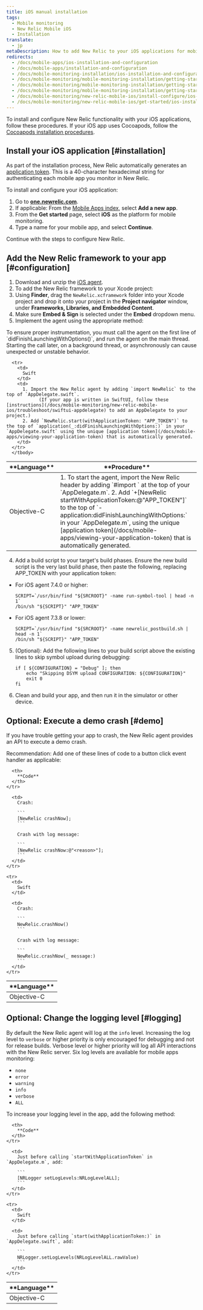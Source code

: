 ```yaml
---
title: iOS manual installation
tags:
  - Mobile monitoring
  - New Relic Mobile iOS
  - Installation
translate:
  - jp
metaDescription: How to add New Relic to your iOS applications for mobile monitoring.
redirects:
  - /docs/mobile-apps/ios-installation-and-configuration
  - /docs/mobile-apps/installation-and-configuration
  - /docs/mobile-monitoring-installation/ios-installation-and-configuration
  - /docs/mobile-monitoring/mobile-monitoring-installation/getting-started/ios-installation-and
  - /docs/mobile-monitoring/mobile-monitoring-installation/getting-started/ios-installation-and-configuration
  - /docs/mobile-monitoring/mobile-monitoring-installation/getting-started/ios-installation-configuration
  - /docs/mobile-monitoring/new-relic-mobile-ios/install-configure/ios-installation-configuration
  - /docs/mobile-monitoring/new-relic-mobile-ios/get-started/ios-installation-configuration 
---
```


To install and configure New Relic functionality with your iOS applications, follow these procedures. If your iOS app uses Cocoapods, follow the [Cocoapods installation procedures](/docs/mobile-monitoring-installation/cocoapods-installation-and-configuration).

## Install your iOS application [#installation]

As part of the installation process, New Relic automatically generates an [application token](/docs/mobile-apps/viewing-your-application-token). This is a 40-character hexadecimal string for authenticating each mobile app you monitor in New Relic.

To install and configure your iOS application:

1. Go to **[one.newrelic.com](https://one.newrelic.com/all-capabilities)**.
2. If applicable: From the [Mobile Apps index](/docs/mobile-apps/mobile-apps-menu), select <Icon name="fe-plus-circle"/>
   **Add a new app**.
3. From the **Get started** page, select **iOS** as the platform for mobile monitoring.
4. Type a name for your mobile app, and select **Continue**.

Continue with the steps to configure New Relic.

## Add the New Relic framework to your app [#configuration]

1. Download and unzip the [iOS agent](/docs/release-notes/mobile-release-notes/ios-agent-release-notes).
2. To add the New Relic framework to your Xcode project: 
  1. Using **Finder**, drag the `NewRelic.xcframework` folder into your Xcode project and drop it onto your project in the **Project navigator** window, under **Frameworks, Libraries, and Embedded Content**. 
  2. Make sure **Embed & Sign** is selected under the **Embed** dropdown menu.
3. Implement the agent using the appropriate method:

  <Callout variant="important">
    To ensure proper instrumentation, you must call the agent on the first line of `didFinishLaunchingWithOptions()`, and run the agent on the main thread. Starting the call later, on a background thread, or asynchronously can cause unexpected or unstable behavior.
  </Callout>

  <table>
    <thead>
      <tr>
        <th style={{ width: "150px" }}>
          **Language**
        </th>
        <th>
          **Procedure**
        </th>
      </tr>
    </thead>
      <tbody>
      <tr>
        <td>
          Objective-C
        </td>
        <td>
          1. To start the agent, import the New Relic header by adding `#import <NewRelic/NewRelic.h>` at the top of your `AppDelegate.m`.
          2. Add `+[NewRelic startWithApplicationToken:@"APP_TOKEN"]` to the top of `-application:didFinishLaunchingWithOptions:` in your `AppDelegate.m`, using the unique [application token](/docs/mobile-apps/viewing-your-application-token) that is automatically generated. 
        </td>
      </tr>

      <tr>
        <td>
          Swift
        </td>
        <td>
          1. Import the New Relic agent by adding `import NewRelic` to the top of `AppDelegate.swift`.
                (If your app is written in SwiftUI, follow these [instructions](/docs/mobile-monitoring/new-relic-mobile-ios/troubleshoot/swiftui-appdelegate) to add an AppDelegate to your project.)
          2. Add `NewRelic.start(withApplicationToken: "APP_TOKEN")` to the top of `application(_:didFinishLaunchingWithOptions:)` in your `AppDelegate.swift` using the unique [application token](/docs/mobile-apps/viewing-your-application-token) that is automatically generated.
        </td>
      </tr>
      </tbody>
  </table>

4. Add a build script to your target's build phases. Ensure the new build script is the very last build phase, then paste the following, replacing APP_TOKEN with your application token:

* For iOS agent 7.4.0 or higher:
  ```
  SCRIPT=`/usr/bin/find "${SRCROOT}" -name run-symbol-tool | head -n 1`
  /bin/sh "${SCRIPT}" "APP_TOKEN"
  ```
* For iOS agent 7.3.8 or lower:
  ```
  SCRIPT=`/usr/bin/find "${SRCROOT}" -name newrelic_postbuild.sh | head -n 1`
  /bin/sh "${SCRIPT}" "APP_TOKEN"

  ```

5. (Optional): Add the following lines to your build script above the existing lines to skip symbol upload during debugging:
    ```
    if [ ${CONFIGURATION} = "Debug" ]; then
        echo "Skipping DSYM upload CONFIGURATION: ${CONFIGURATION}"
        exit 0
    fi
    ```
6. Clean and build your app, and then run it in the simulator or other device.

<InstallFeedback />

## Optional: Execute a demo crash [#demo]

If you have trouble getting your app to crash, the New Relic agent provides an API to execute a demo crash.

Recommendation: Add one of these lines of code to a button click event handler as applicable:

<table>
  <thead>
    <tr>
      <th style={{ width: "150px" }}>
        **Language**
      </th>

      <th>
        **Code**
      </th>
    </tr>
  </thead>

  <tbody>
    <tr>
      <td>
        Objective-C
      </td>

      <td>
        Crash:

        ```
        [NewRelic crashNow];
        ```

        Crash with log message:

        ```
        [NewRelic crashNow:@"<reason>"];
        ```
      </td>
    </tr>

    <tr>
      <td>
        Swift
      </td>

      <td>
        Crash:

        ```
        NewRelic.crashNow()
        ```

        Crash with log message:

        ```
        NewRelic.crashNow(_ message:)
        ```
      </td>
    </tr>
  </tbody>
</table>

## Optional: Change the logging level [#logging]

By default the New Relic agent will log at the `info` level. Increasing the log level to `verbose` or higher priority is only encouraged for debugging and not for release builds. Verbose level or higher priority will log all API interactions with the New Relic server. 
Six log levels are available for mobile apps monitoring:

* `none`
* `error`
* `warning`
* `info`
* `verbose`
* `ALL`

To increase your logging level in the app, add the following method:

<table>
  <thead>
    <tr>
      <th style={{ width: "150px" }}>
        **Language**
      </th>

      <th>
        **Code**
      </th>
    </tr>
  </thead>

  <tbody>
    <tr>
      <td>
        Objective-C
      </td>

      <td>
        Just before calling `startWithApplicationToken` in `AppDelegate.m`, add:

        ```
        [NRLogger setLogLevels:NRLogLevelALL];
        ```
      </td>
    </tr>

    <tr>
      <td>
        Swift
      </td>

      <td>
        Just before calling `start(withApplicationToken:)` in `AppDelegate.swift`, add:

        ```
        NRLogger.setLogLevels(NRLogLevelALL.rawValue)
        ```
      </td>
    </tr>
  </tbody>
</table>
